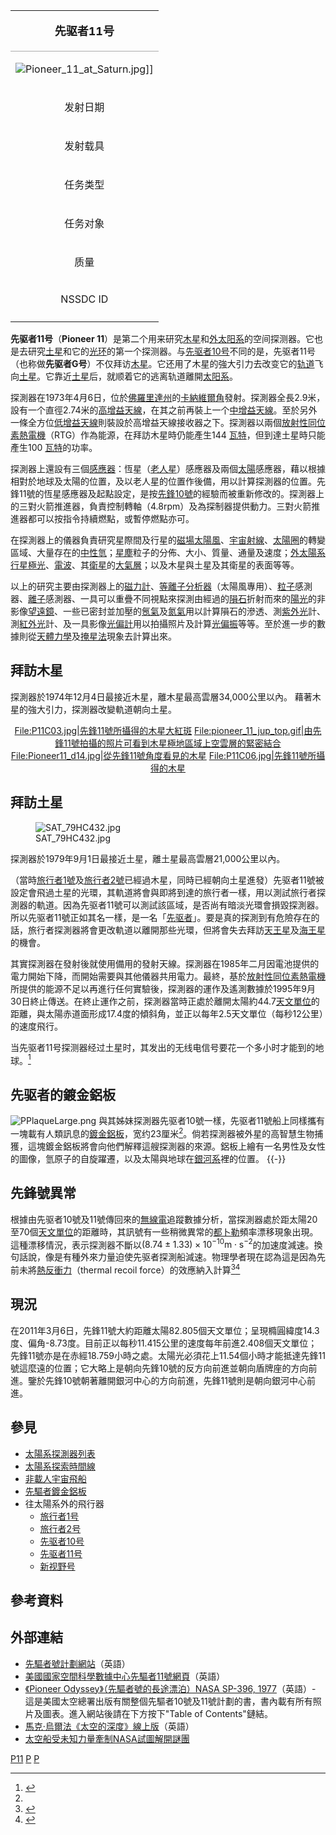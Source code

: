 {{noteTA
|T=zh-cn:先驱者11号; zh-tw:先鋒11號;
|G1=Astronomy
}}
{| class="wikitable" align=right cellpadding=4 cellspacing=0 width=250 style="margin: 0 0 1em 1em; background: #f9f9f9; border: 1px #aaa solid; border-collapse: collapse; font-size: 95%;"
| align="center" style="background:#efefef;" colspan="2" style="border-bottom:1px #aaa solid;" | <font size="+1">'''先驱者11号'''
|-
| align=center colspan=2 |[[File:Pioneer_11_at_Saturn.jpg|right]]]]
|-
! 发射日期 || 1973年4月6日02:11:00（UTC）
|-
! 发射载具 || 阿特拉斯-半人马座火箭
|-
! 任务类型 || 飞越
|-
! 任务对象||详见正文
|-
! 质量 ||259千克
|-
! NSSDC ID ||
|-
|}
'''先驱者11号'''（'''Pioneer 11'''）是第二个用来研究[[木星|木星]]和[[外太阳系|外太阳系]]的空间探测器。它也是去研究[[土星|土星]]和它的[[土星光环|光环]]的第一个探测器。与[[先驱者10号|先驱者10号]]不同的是，先驱者11号（也称做'''先驱者G号'''）不仅拜访[[木星|木星]]。它还用了木星的強大引力去改变它的[[轨道|轨道]]飞向[[土星|土星]]。它靠近[[土星|土星]]后，就顺着它的逃离轨道離開[[太阳系|太阳系]]。

探測器在1973年4月6日，位於[[佛羅里達州|佛羅里達州]]的[[卡納維爾角|卡納維爾角]]發射。探測器全長2.9米，設有一个直徑2.74米的[[高增益天線|高增益天線]]，在其之前再裝上一个[[中增益天線|中增益天線]]。至於另外一條全方位[[低增益天線|低增益天線]]則裝設於高增益天線接收器之下。探測器以兩個[[放射性同位素熱電機|放射性同位素熱電機]]（RTG）作為能源，在拜訪木星時仍能產生144 [[瓦特|瓦特]]，但到達土星時只能產生100 [[瓦特|瓦特]]的功率。

探測器上還設有三個[[感應器|感應器]]：恆星（[[老人星|老人星]]）感應器及兩個[[太陽|太陽]]感應器，藉以根據相對於地球及太陽的位置，及以老人星的位置作後備，用以計算探測器的位置。先鋒11號的恆星感應器及起點設定，是按[[先鋒10號|先鋒10號]]的經驗而被重新修改的。探測器上的三對火箭推進器，負責控制轉軸（4.8rpm）及為探制器提供動力。三對火箭推進器都可以按指令持續燃點，或暫停燃點亦可。

在探測器上的儀器負責研究星際間及行星的[[磁場|磁場]][[太陽風|太陽風]]、[[宇宙射線|宇宙射線]]、[[太陽圈|太陽圈]]的轉變區域、大量存在的[[中性氫|中性氫]]；[[星塵|星塵]]粒子的分佈、大小、質量、通量及速度；[[外太陽系|外太陽系]][[行星|行星]][[極光|極光]]、[[電波|電波]]、其[[衛星|衛星]]的[[大氣層|大氣層]]；以及木星與土星及其衛星的表面等等。

以上的研究主要由探測器上的[[磁力計|磁力計]]、[[等離子分析器|等離子分析器]]（太陽風專用）、[[粒子|粒子]]感測器、[[離子|離子]]感測器、一具可以重疊不同視點來探測由經過的[[隕石|隕石]]折射而來的[[陽光|陽光]]的非影像[[望遠鏡|望遠鏡]]、一些已密封並加壓的[[氬|氬氣]]及[[氮|氮氣]]用以計算隕石的滲透、測[[紫外光|紫外光]]計、測[[紅外光|紅外光]]計、及一具影像[[光偏計|光偏計]]用以拍攝照片及計算[[光偏振|光偏振]]等等。至於進一步的數據則從[[天體力學|天體力學]]及[[掩星法|掩星法]]現象去計算出來。

==拜訪木星==
探測器於1974年12月4日最接近木星，離木星最高雲層34,000公里以內。
藉著木星的強大引力，探測器改變軌道朝向土星。
<center>
<gallery>
File:P11C03.jpg|先鋒11號所攝得的木星[[大紅斑|大紅斑]]
File:pioneer_11_jup_top.gif|由先鋒11號拍攝的照片可看到木星極地區域上空雲層的緊密結合
File:Pioneer11_d14.jpg|從先鋒11號角度看見的木星
File:P11C06.jpg|先鋒11號所攝得的木星
</gallery>
</center>

==拜訪土星==
[[File:SAT_79HC432.jpg|right]]

探測器於1979年9月1日最接近土星，離土星最高雲層21,000公里以內。

（當時[[旅行者1號|旅行者1號]]及[[旅行者2號|旅行者2號]]已經過木星，同時已經朝向土星進發）先驱者11號被設定會飛過土星的光環，其軌道將會與即將到達的旅行者一樣，用以測試旅行者探測器的軌道。因為先驱者11號可以測試該區域，是否尚有暗淡光環會損毀探測器。所以先驱者11號正如其名一樣，是一名「[[先驱者|先驱者]]」。要是真的探測到有危險存在的話，旅行者探測器將會更改軌道以離開那些光環，但將會失去拜訪[[天王星|天王星]]及[[海王星|海王星]]的機會。

其實探測器在發射後就使用備用的發射天線。探測器在1985年二月因電池提供的電力開始下降，而開始需要與其他儀器共用電力。最終，基於[[放射性同位素熱電機|放射性同位素熱電機]]所提供的能源不足以再進行任何實驗後，探測器的運作及遙測數據於1995年9月30日終止傳送。在終止運作之前，探測器當時正處於離開太陽約44.7[[天文單位|天文單位]]的距離，與太陽赤道面形成17.4度的傾斜角，並正以每年2.5天文單位（每秒12公里）的速度飛行。

当先驱者11号探测器经过土星时，其发出的无线电信号要花一个多小时才能到的地球。<ref name="#1">{{Cite book|title=玩科学游戏中的科学和知识|last=|first=|publisher=|year=|isbn=9787511341037|location=|pages=}}</ref>

== 先驱者的鍍金鋁板 ==
[[File:PPlaqueLarge.png|right]]
{{main|先驅者鍍金鋁板}}
與其姊妹探測器先驱者10號一樣，先驱者11號船上同樣攜有一塊載有人類訊息的[[鍍金鋁板|鍍金鋁板]]，宽约23厘米<ref name="#1"/>。倘若探測器被外星的高智慧生物捕獲，這塊鍍金鋁板將會向他們解釋這艘探測器的來源。鋁板上繪有一名男性及女性的圖像，氫原子的自旋躍遷，以及太陽與地球在[[銀河系|銀河系]]裡的位置。
{{-}}

== 先鋒號異常 ==
{{main|先鋒號異常}}
根據由先驱者10號及11號傳回來的[[無線電|無線電]]追蹤數據分析，當探測器處於距太陽20至70個[[天文單位|天文單位]]的距離時，其訊號有一些稍微異常的[[都卜勒效應|都卜勒]]頻率漂移現象出現。這種漂移情況，表示探測器不斷以<math>(8.74 \pm 1.33)\times10^{-10} \mathrm{m\cdot s^{-2}}</math>的加速度減速。換句話說，像是有種外來力量迫使先驱者探測船減速。物理學者現在認為這是因為先前未將[[熱反衝力|熱反衝力]]（thermal recoil force）的效應納入計算<ref>{{cite journal|doi=10.1103/physrevlett.108.241101|title=Support for the Thermal Origin of the Pioneer Anomaly|date=2012|journal=Physical Review Letters|volume=108|issue=24|url=https://link.aps.org/doi/10.1103/PhysRevLett.108.241101|accessdate=2018-04-02|author=Slava G. Turyshev}}</ref><ref>{{Cite news |url=http://www.nytimes.com/2012/07/24/science/mystery-tug-on-pioneer-10-and-11-probes-is-einsteins-i-told-you-so.html |title=Mystery Tug on Spacecraft Is Einstein’s ‘I Told You So’ |publisher=The New York Times |language=en |accessdate=2014-09-01 |archive-date=2014-05-08 |archive-url=https://web.archive.org/web/20140508172109/http://www.nytimes.com/2012/07/24/science/mystery-tug-on-pioneer-10-and-11-probes-is-einsteins-i-told-you-so.html |dead-url=no }}</ref>

==現況==
在2011年3月6日，先鋒11號大約距離太陽82.805個天文單位；呈現橢圓緯度14.3度、偏角-8.73度。目前正以每秒11.415公里的速度每年前進2.408個天文單位；先鋒11號亦是在赤經18.759小時之處。太陽光必須花上11.54個小時才能抵達先鋒11號這麼遠的位置；它大略上是朝向先鋒10號的反方向前進並朝向盾牌座的方向前進。鑒於先鋒10號朝著離開銀河中心的方向前進，先鋒11號則是朝向銀河中心前進。

==參見==
*[[太陽系探測器列表|太陽系探測器列表]]
*[[太陽系探索時間線|太陽系探索時間線]]
*[[非載人宇宙飛船|非載人宇宙飛船]]
*[[先驅者鍍金鋁板|先驅者鍍金鋁板]]
* 往太陽系外的飛行器
** [[旅行者1号|旅行者1号]]
** [[旅行者2号|旅行者2号]]
** [[先驱者10号|先驱者10号]]
** [[先驱者11号|先驱者11号]]
** [[新视野号|新视野号]]

==參考資料==

{{reflist}}

==外部連結==
*[http://www.nasa.gov/mission_pages/pioneer/index.html 先驅者號計劃網站]{{Wayback|url=http://www.nasa.gov/mission_pages/pioneer/index.html |date=20070913035537 }}（英語）
*[http://nssdc.gsfc.nasa.gov/database/MasterCatalog?sc=1973-019A 美國國家空間科學數據中心先驅者11號網頁]{{Wayback|url=http://nssdc.gsfc.nasa.gov/database/MasterCatalog?sc=1973-019A |date=20060615023955 }}（英語）
*[http://history.nasa.gov/SP-349/sp349.htm 《Pioneer Odyssey》（先驅者號的長途漂泊）NASA SP-396, 1977]{{Wayback|url=http://history.nasa.gov/SP-349/sp349.htm |date=20060813191546 }}（英語）- 這是美國太空總署出版有關整個先驅者10號及11號計劃的書，書內載有所有照片及圖表。進入網站後請在下方按下"Table of Contents"鏈結。
* [http://www.nap.edu/books/0309090504/html/ 馬克·烏爾法《太空的深度》線上版]{{Wayback|url=http://www.nap.edu/books/0309090504/html/ |date=20061209125722 }}（英語）
* [http://epochhk.com/7/4/23/43478.htm 太空船受未知力量牽制NASA試圖解開謎團]

{{Pioneer program | before=[[先驱者10号|先驱者10号]] | after=[[先驱者H号|先驱者H号]]}}
{{木星任務}}
{{土星任務}}
{{美国航空航天局太空计划}}
{{Authority control}}
[[Category:先驱者系列|P11]]
[[Category:木星探測器|P]]
[[Category:土星探測器|P]]
